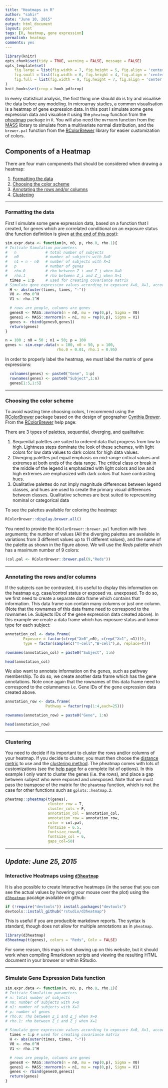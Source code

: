 ```yaml
---
title: "Heatmaps in R"
author: "sahir"
date: "June 10, 2015"
output: html_document
layout: post
tags: [R, heatmap, gene expression]
permalink: heatmap
comments: yes
---
```


```r
library(knitr)
opts_chunk$set(tidy = TRUE, warning = FALSE, message = FALSE)
opts_template$set(
    fig.large = list(fig.width = 7, fig.height = 5, fig.align = 'center', fig.pos = 'h'),
    fig.small = list(fig.width = 6, fig.height = 4, fig.align = 'center', fig.pos = 'h'),
    fig.full = list(fig.width = 9, fig.height = 7, fig.align = 'center', fig.pos = 'h')
)
knit_hooks$set(crop = hook_pdfcrop)
```

In every statistical analysis, the first thing one should do is try and visualise the data before any modeling. In microarray studies, a common visualisation is a heatmap of gene expression data. In this post I simulate some gene expression data and visualise it using the `pheatmap` function from the [pheatmap](http://cran.r-project.org/web/packages/pheatmap/) package in `R`. You will also need the `mvrnorm` function from the [MASS](http://cran.r-project.org/web/packages/MASS/index.html) library to simulate from a multivariate normal distribution, and the `brewer.pal` function from the [RColorBrewer](http://cran.r-project.org/web/packages/RColorBrewer/index.html) library for easier customization of colors. 

<!--more-->

## Components of a Heatmap

There are four main components that should be considered when drawing a heatmap:

1. [Formatting the data](#data)
2. [Choosing the color scheme](#color)
3. [Annotating the rows and/or columns](#annotate)
4. [Clustering](#color)

----

### Formatting the data<a name="data"></a>

First I simulate some gene expression data, based on a function that I created, for genes which are correlated conditional on an exposure status (the function definition is given [at the end of this post](#function)):

```r
sim.expr.data <- function(n, n0, p, rho.0, rho.1){
# Initiate Simulation parameters
#   n             # total number of subjects
#   n0            # number of subjects with X=0
#   n1 = n - n0   # number of subjects with X=1
#   p             # number of genes
#   rho.0         # rho between Z_i and Z_j when X=0
#   rho.1         # rho between Z_i and Z_j when X=1
  times = 1:p     # used for creating covariance matrix
# Simulate gene expression values according to exposure X=0, X=1, according to a centered multivariate normal distribution with covariance between Z_i and Z_j being rho^|i-j|
  H <- abs(outer(times, times, "-"))
  V0 <- rho.0^H
  V1 <- rho.1^H

  # rows are people, columns are genes
  genes0 <- MASS::mvrnorm(n = n0, mu = rep(0,p), Sigma = V0)
  genes1 <- MASS::mvrnorm(n = n1, mu = rep(0,p), Sigma = V1)
  genes <- rbind(genes0,genes1)
  return(genes)
}
```

```r
n = 100 ; n0 = 50 ; n1 = 50; p = 100
genes <- sim.expr.data(n = 100, n0 = 50, p = 100, 
                       rho.0 = 0.01, rho.1 = 0.95)
```

In order to properly label the heatmap, we must label the matrix of gene expressions:
```r
  colnames(genes) <- paste0("Gene", 1:p)
  rownames(genes) <- paste0("Subject",1:n)
  genes[1:5,1:5]
```

----

### Choosing the color scheme<a name="color"></a>

To avoid wasting time choosing colors, I recommend using the [RColorBrewer](http://cran.r-project.org/web/packages/RColorBrewer/index.html) package based on the design of geographer [Cynthia Brewer](http://colorbrewer2.org/). From the [RColorBrewer](http://cran.r-project.org/web/packages/RColorBrewer/index.html) help page:

There are 3 types of palettes, sequential, diverging, and qualitative:

1. Sequential palettes are suited to ordered data that progress from low to high. Lightness steps dominate the look of these schemes, with light colors for low data values to dark colors for high data values.
2. Diverging palettes put equal emphasis on mid-range critical values and extremes at both ends of the data range. The critical class or break in the middle of the legend is emphasized with light colors and low and high extremes are emphasized with dark colors that have contrasting hues.
3. Qualitative palettes do not imply magnitude differences between legend classes, and hues are used to create the primary visual differences between classes. Qualitative schemes are best suited
to representing nominal or categorical data

To see the palettes available for coloring the heatmap:
```r
RColorBrewer::display.brewer.all()
```

You need to provide the `RColorBrewer::brewer.pal` function with two arguments; the number of values (All the diverging palettes are available in variations from 3 different values up to 11 different values), and the name of the palette as shown in the figure above. We will use the _Reds_ palette which has a maximum number of 9 colors:
```r
(col.pal <- RColorBrewer::brewer.pal(9,"Reds"))
```


----

### Annotating the rows and/or columns<a name="annotate"></a>

If the subjects can be contrasted, it is useful to display this information on the heatmap e.g. case/control status or exposed vs. unexposed. To do so, we first need to create a separate data frame which contains that information. This data frame can contain many columns or just one column. (Note that the rownames of this data frame need to correspond to the rownames i.e. Subjects IDs of the gene expression data created above). In this example we create a data frame which has exposure status and tumor type for each subject:
```r
annotation_col <- data.frame(
        Exposure = factor(c(rep("X=0",n0), c(rep("X=1", n1)))),
        Type = factor(sample(c("T-cell","B-cell"),n, replace=T)))

rownames(annotation_col) = paste0("Subject", 1:n)

head(annotation_col)
```

We also want to annotate information on the genes, such as pathway membership. To do so, we create another data frame which has the gene annotations. Note once again that the rownames of this data frame need to correspond to the columnames i.e. Gene IDs of the gene expression data created above.
```r
annotation_row <- data.frame(
                  Pathway = factor(rep(1:4,each=25)))

rownames(annotation_row) = paste0("Gene", 1:n)

head(annotation_row)
```


----

### Clustering<a name="cluster"></a>

You need to decide if its important to cluster the rows and/or columns of your heatmap. If you decide to cluster, you must then choose the [distance metric](https://stat.ethz.ch/R-manual/R-devel/library/stats/html/dist.html) to use and the [clustering method](https://stat.ethz.ch/R-manual/R-devel/library/stats/html/hclust.html). 
The pheatmap comes with lots of customizations (see the [help page](http://cran.r-project.org/web/packages/pheatmap/pheatmap.pdf) for a complete list of options). In this example I only want to cluster the genes (i.e. the rows), and place a gap between subject who were exposed and unexposed. Note that we must pass the transpose of the matrix for the `pheatmap` function, which is not the case for other functions such as `gplots::heatmap.2`.
```r
pheatmap::pheatmap(t(genes), 
                   cluster_row = T,
                   cluster_cols = F,
                   annotation_col = annotation_col,
                   annotation_row = annotation_row,
                   color = col.pal, 
                   fontsize = 6.5,
                   fontsize_row=6, 
                   fontsize_col = 6,
                   gaps_col=50)
```


----

## *Update: June 25, 2015*  

### Interactive Heatmaps using [`d3heatmap`](https://github.com/rstudio/d3heatmap)

It is also possible to create Interactive heatmaps (in the sense that you can see the actual values by hovering your mouse over the plot) using the [`d3heatmap`](https://github.com/rstudio/d3heatmap) pacakge available on github:

```r
if (!require("devtools")) install.packages("devtools")
devtools::install_github("rstudio/d3heatmap")
```

This is useful if you are producible markdown reports. The syntax is standard, though does not allow for multiple annotations as in `pheatmap`.

```r
library(d3heatmap)
d3heatmap(t(genes), colors = "Reds", Colv = FALSE)
```

For some reason, this map is not showing up on this website, but it should work when compiling Rmarkdown scripts and viewing the resulting HTML document in your browser or within RStudio.


----

### Simulate Gene Expression Data function<a name="function"></a>

```r
sim.expr.data <- function(n, n0, p, rho.0, rho.1){
# Initiate Simulation parameters
# n: total number of subjects
# n0: number of subjects with X=0
# n1: number of subjects with X=1
# p: number of genes
# rho.0: rho between Z_i and Z_j when X=0
# rho.1: rho between Z_i and Z_j when X=1

# Simulate gene expression values according to exposure X=0, X=1, according to a centered multivariate normal distribution with covariance between Z_i and Z_j being rho^|i-j|
  times = 1:p # used for creating covariance matrix
  H <- abs(outer(times, times, "-"))
  V0 <- rho.0^H
  V1 <- rho.1^H

  # rows are people, columns are genes
  genes0 <- MASS::mvrnorm(n = n0, mu = rep(0,p), Sigma = V0)
  genes1 <- MASS::mvrnorm(n = n1, mu = rep(0,p), Sigma = V1)
  genes <- rbind(genes0,genes1)
  return(genes)
}
```




